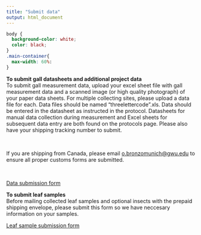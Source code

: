 ```yaml
---
title: "Submit data"
output: html_document
---
```

```css
body {
  background-color: white;
  color: black;
}
.main-container{
  max-width: 60%: 
}
```




**To submit gall datasheets and additional project data**
<br>
To submit gall measurement data, upload your excel sheet file with gall measurement data and a scanned image (or high quality photograph) of your paper data sheets. For multiple collecting sites, please upload a data file for each. Data files should be named "threelettercode".xls. Data should be entered in the datasheet as instructed in the protocol. Datasheets for manual data collection during measurement and Excel sheets for subsequent data entry are both found on the protocols page. Please also have your shipping tracking number to submit.

<br>

If you are shipping from Canada, please email [o.bronzomunich@gwu.edu](mailto:o.bronzomunich@gwu.edu) to ensure all proper customs forms are submitted.

<br>

[Data submission form](https://forms.gle/1F6T3jjWdLuvuSuu6)



**To submit leaf samples**
<br>
Before mailing collected leaf samples and optional insects with the prepaid shipping envelope, please submit this form so we have neccesary information on your samples. 

[Leaf sample submission form](https://docs.google.com/forms/d/e/1FAIpQLSdOT1i9Y4e-9hLGyq0PO9CA7Z5b7epIymy-pKDRhlRQJjiXAg/viewform?usp=sf_link)



